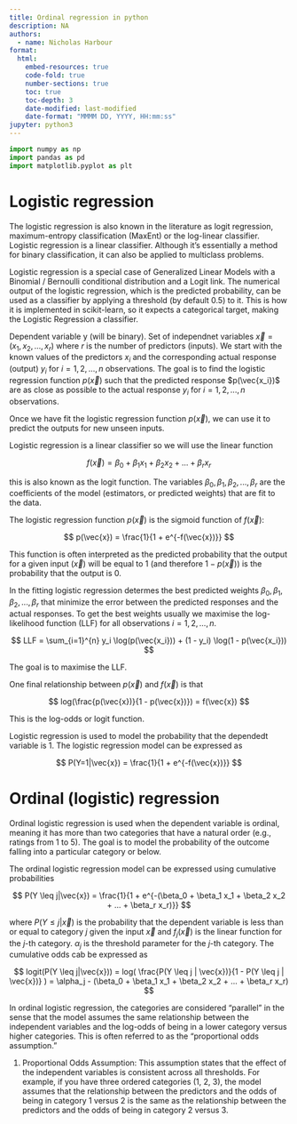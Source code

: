 ```yaml
---
title: Ordinal regression in python
description: NA
authors:
  - name: Nicholas Harbour
format: 
  html:
    embed-resources: true
    code-fold: true
    number-sections: true
    toc: true
    toc-depth: 3
    date-modified: last-modified
    date-format: "MMMM DD, YYYY, HH:mm:ss"
jupyter: python3
---
```



```python

import numpy as np
import pandas as pd
import matplotlib.pyplot as plt

```


# Logistic regression

The logistic regression is also known in the literature as logit regression, maximum-entropy classification (MaxEnt) or the log-linear classifier.
Logistic regression is a linear classifier.
Although it’s essentially a method for binary classification, it can also be applied to multiclass problems.

::: {.callout-note}
Logistic regression is a special case of Generalized Linear Models with a Binomial / Bernoulli conditional distribution and a Logit link. The numerical output of the logistic regression, which is the predicted probability, can be used as a classifier by applying a threshold (by default 0.5) to it. This is how it is implemented in scikit-learn, so it expects a categorical target, making the Logistic Regression a classifier.
:::

Dependent variable y (will be binary).
Set of independnet variables $\vec{x} = (x_1, x_2, ..., x_r)$ where $r$ is the number of predictors (inputs).
We start with the known values of the predictors $x_i$ and the corresponding actual response (output) $y_i$ for $i = 1, 2, ..., n$ observations.
The goal is to find the logistic regression function $p(\vec{x})$ such that the predicted response $p(\vec{x_i})$ are as close as possible to the actual response $y_i$ for $i = 1, 2, ..., n$ observations.

Once we have fit the logistic regression function $p(\vec{x})$, we can use it to predict the outputs for new unseen inputs.

Logistic regression is a linear classifier so we will use the linear function

$$
f(\vec{x}) = \beta_0 + \beta_1 x_1 + \beta_2 x_2 + ... + \beta_r x_r
$$

this is also known as the logit function.
The variables $\beta_0, \beta_1, \beta_2, ..., \beta_r$ are the coefficients of the model (estimators, or predicted weights) that are fit to the data.

The logistic regression function $p(\vec{x})$ is the sigmoid function of $f(\vec{x})$:

$$
p(\vec{x}) = \frac{1}{1 + e^{-f(\vec{x})}}
$$

This function is often interpreted as the predicted probability that the output for a given input ($\vec{x}$) will be equal to 1 (and therefore $1-p(\vec{x})$) is the probability that the output is 0.

In the fitting logistic regression determes the best predicted weights $\beta_0, \beta_1, \beta_2, ..., \beta_r$ that minimize the error between the predicted responses and the actual responses.
To get the best weights usually we maximise the log-likelihood function (LLF) for all observations $i = 1, 2, ..., n$.

$$
LLF = \sum_{i=1}^{n} y_i \log(p(\vec{x_i})) + (1 - y_i) \log(1 - p(\vec{x_i}))
$$

The goal is to maximise the LLF.

One final relationship between $p(\vec{x})$ and $f(\vec{x})$ is that

$$
log(\frac{p(\vec{x})}{1 - p(\vec{x})}) = f(\vec{x})
$$

This is the log-odds or logit function.

Logistic regression is used to model the probability that the dependedt variable is 1.
The logistic regression model can be expressed as

$$
P(Y=1|\vec{x}) = \frac{1}{1 + e^{-f(\vec{x})}}
$$

# Ordinal (logistic) regression

Ordinal logistic regression is used when the dependent variable is ordinal, meaning it has more than two categories that have a natural order (e.g., ratings from 1 to 5). The goal is to model the probability of the outcome falling into a particular category or below.

The ordinal logistic regression model can be expressed using cumulative probabilities 

$$
P(Y \leq j|\vec{x}) = \frac{1}{1 + e^{-(\beta_0 + \beta_1 x_1 + \beta_2 x_2 + ... + \beta_r x_r)}}
$$

where $P(Y \leq j|\vec{x})$ is the probability that the dependent variable is less than or equal to category $j$ given the input $\vec{x}$ and $f_j(\vec{x})$ is the linear function for the $j$-th category.
$\alpha_j$ is the threshold parameter for the $j$-th category.
The cumulative odds cab be expressed as

$$
logit(P(Y \leq j|\vec{x})) = log( \frac{P(Y \leq j | \vec{x})}{1 - P(Y \leq j | \vec{x})} ) = \alpha_j - (\beta_0 + \beta_1 x_1 + \beta_2 x_2 + ... + \beta_r x_r)
$$

In ordinal logistic regression, the categories are considered "parallel" in the sense that the model assumes the same relationship between the independent variables and the log-odds of being in a lower category versus higher categories. This is often referred to as the "proportional odds assumption."

1. Proportional Odds Assumption:
This assumption states that the effect of the independent variables is consistent across all thresholds. For example, if you have three ordered categories (1, 2, 3), the model assumes that the relationship between the predictors and the odds of being in category 1 versus 2 is the same as the relationship between the predictors and the odds of being in category 2 versus 3.